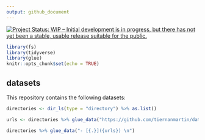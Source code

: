 ```yaml
--- 
output: github_document
---
```


<a href="http://www.repostatus.org/#wip"><img src="http://www.repostatus.org/badges/latest/wip.svg" alt="Project Status: WIP – Initial development is in progress, but there has not yet been a stable, usable release suitable for the public." /></a>


```r
library(fs)
library(tidyverse)
library(glue)
knitr::opts_chunk$set(echo = TRUE)
```

## datasets

This repository contains the following datasets:

```r

directories <- dir_ls(type = "directory") %>% as.list() 

urls <- directories %>% glue_data("https://github.com/tiernanmartin/datasets/tree/master/{.}")

directories %>% glue_data("- [{.}]({urls}) \n")

```
